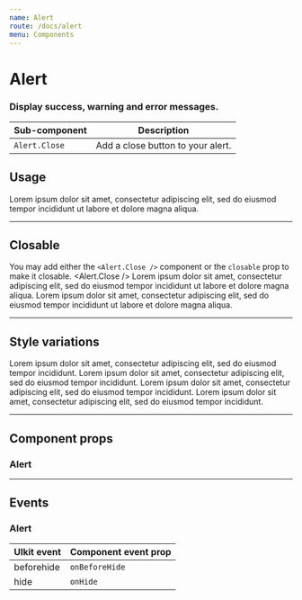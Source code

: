 ```yaml
---
name: Alert
route: /docs/alert
menu: Components
---
```



# Alert
### Display success, warning and error messages.

| Sub-component | Description |
|-|-|
| `Alert.Close` | Add a close button to your alert. |

## Usage
<Playground>
  <Alert>
    Lorem ipsum dolor sit amet, consectetur adipiscing elit, sed do eiusmod tempor incididunt ut labore et dolore magna aliqua.
  </Alert>
</Playground>

---

## Closable
You may add either the `<Alert.Close />` component or the `closable` prop to make it closable.
<Playground>
  <Alert>
    <Alert.Close />
    Lorem ipsum dolor sit amet, consectetur adipiscing elit, sed do eiusmod tempor incididunt ut labore et dolore magna aliqua.
  </Alert>
  <Alert closable>
    Lorem ipsum dolor sit amet, consectetur adipiscing elit, sed do eiusmod tempor incididunt ut labore et dolore magna aliqua.
  </Alert>
</Playground>

---

## Style variations
<Playground>
  <Alert variant="primary">
    <Alert.Close />
    Lorem ipsum dolor sit amet, consectetur adipiscing elit, sed do eiusmod tempor incididunt.
  </Alert>
  <Alert variant="success">
    <Alert.Close />
    Lorem ipsum dolor sit amet, consectetur adipiscing elit, sed do eiusmod tempor incididunt.
  </Alert>
  <Alert variant="warning">
    <Alert.Close />
    Lorem ipsum dolor sit amet, consectetur adipiscing elit, sed do eiusmod tempor incididunt.
  </Alert>
  <Alert variant="danger">
    <Alert.Close />
    Lorem ipsum dolor sit amet, consectetur adipiscing elit, sed do eiusmod tempor incididunt.
  </Alert>
</Playground>

---

## Component props

### Alert
<PropsTable of={Alert} />

---

## Events

### Alert
| UIkit event | Component event prop |
|-|-|
| beforehide | `onBeforeHide` |
| hide | `onHide` |
